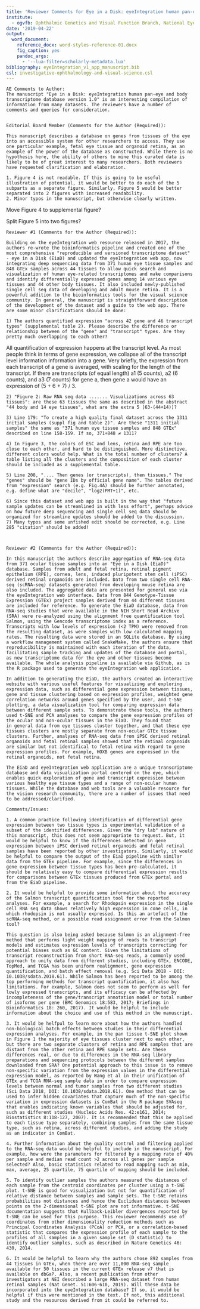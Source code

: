 ```yaml
---
title: 'Reviewer Comments for Eye in a Disk: eyeIntegration human pan-eye and body transcriptome database version 1.0'
institute:
  - ogvfb: Ophthalmic Genetics and Visual Function Branch, National Eye Institute, National Institutes of Health
date: '2019-04-22'
output:
  word_document:
    reference_docx: word-styles-reference-01.docx
    fig_caption: yes
    pandoc_args:
      - '--lua-filter=scholarly-metadata.lua'
bibliography: eyeIntegration_v1_app_manuscript.bib
csl: investigative-ophthalmology-and-visual-science.csl
---
```


```
AE Comments to Author:
The manuscript "Eye in a Disk: eyeIntegration human pan-eye and body transcriptome database version 1.0" is an interesting compilation of information from many datasets. The reviewers have a number of comments and queries for consideration. 


Editorial Board Member (Comments for the Author (Required)):

This manuscript describes a database on genes from tissues of the eye into an accessible system for other researchers to access. They use one particular example, fetal eye tissue and organoid retina, as an example of the power of the database as constructed. While there is no hypothesis here, the ability of others to mine this curated data is likely to be of great interest to many researchers. Both reviewers have requested clarification and elaboration.

1. Figure 4 is not readable. If this is going to be useful illustration of potential, it would be better to do each of the 5 subparts as a separate figure. Similarly, Figure 5 would be better separated into 2 figures with increased readability.
2. Minor typos in the manuscript, but otherwise clearly written.
```
Move Figure 4 to supplemental figure?

Split Figure 5 into two figures?

```
Reviewer #1 (Comments for the Author (Required)):

Building on the eyeIntegration web resource released in 2017, the authors re-wrote the bioinformatics pipeline and created one of the most comprehensive "reproducible and versioned transcriptome dataset" - eye in a Disk (EiaD) and updated the eyeIntegration web app, now integrating deep sequencing data from 371 human eye tissue samples and 848 GTEx samples across 44 tissues to allow quick search and visualization of human eye-related transcriptomes and make comparisons and identify differentially expressed genes among 14 various eye tissues and 44 other body tissues. It also included newly-published single cell seq data of developing and adult mouse retina. It is a powerful addition to the bioinformatics tools for the visual science community. In general, the manuscript is straightforward description of the development of the dataset and a guide to the web app. There are some minor clarifications should be done:
```

```
1) The authors quantified expression "across 42 gene and 46 transcript types" (supplemental table 2). Please describe the difference or relationship between of the "gene" and "transcript" types. Are they pretty much overlapping to each other?
```

All quantification of expression happens at the transcript level. As most people think in terms of gene expression, we collapse all of the transcript level information information into a gene. Very briefly, the expression from each transcript of a gene is averaged, with scaling for the length of the transcript. If there are transcripts (of equal length) a1 (5 counts), a2 (6 counts), and a3 (7 counts) for gene a, then gene a would have an expression of (5 + 6 + 7) / 3. 



```
2) "Figure 2: Raw RNA seq data ....... Visualizations across 63 tissues": are these 63 tissues the same as described in the abstract "44 body and 14 eye tissues", what are the extra 5 [63-(44+14)]? 
```

```
3) Line 179: "To create a high quality final dataset across the 1311 initial samples (suppl fig and table 2)". Are these "1311 initial samples" the same as "371 human eye tissue samples and 848 GTEx" described on line 158-159. If so, 371+848 ≠ 1311? 
```

```
4) In Figure 3, the colors of ESC and lens, retina and RPE are too close to each other, and hard to be distinguished. More distinctive, different colors would help. What is the total number of clusters? A table listing all the clusters and the composition of each cluster should be included as a supplemental table. 
```

```
5) Line 208, ".... Then genes (or transcripts), then tissues." The "genes" should be "gene IDs by official gene name". The tables derived from "expression" search (e.g. Fig.4A) should be further annotated, e.g. define what are "decile", "log2(PMT+1)", etc. 
```

```
6) Since this dataset and web app is built in the way that "future sample updates can be streamlined in with less effort", perhaps advice on how future deep sequencing and single cell seq data should be organized for streamline updates should be added to the discussion.
7) Many typos and some unfished edit should be corrected, e.g. Line 285 "citation" should be added!



Reviewer #2 (Comments for the Author (Required)):

In this manuscript the authors describe aggregation of RNA-seq data from 371 ocular tissue samples into an "Eye in a Disk (EiaD)" database. Samples from adult and fetal retina, retinal pigment epithelium (RPE), cornea, lens, induced pluripotent stem cell (iPSC) derived retinal organoids are included. Data from two single cell RNA-seq (scRNA-seq) datasets generated from developing mouse retina are also included. The aggregated data are presented for general use via the eyeIntegration web interface. Data from 844 Genotype-Tissue Expression (GTEx) project samples derived from 44 different tissues are included for reference. To generate the EiaD database, data from RNA-seq studies that were available in the NIH Short Read Archive (SRA) were re-analyzed using the alignment free quantification tool Salmon, using the Gencode transcriptome index as a reference. Transcripts with low levels of expression (<2 TPM) were removed from the resulting dataset, as were samples with low calculated mapping rates. The resulting data were stored in an SQLite database. By using a workflow management system called SnakeMake, the authors ensure that reproducibility is maintained with each iteration of the data, facilitating sample tracking and updates of the database and portal, as new transcriptome data for the eye and other tissues become available. The whole analysis pipeline is available via Github, as is the R package used to generate the eyeIntegration web application. 

In addition to generating the EiaD, the authors created an interactive website with various useful features for visualizing and exploring expression data, such as differential gene expression between tissues, gene and tissue clustering based on expression profiles, weighted gene correlation networks around genes specified by the user, and t-SNE plotting, a data visualization tool for comparing expression data between different sample sets. To demonstrate these tools, the authors used t-SNE and PCA analyses to compare the gene expression profiles of the ocular and non-ocular tissues in the EiaD. They found that 
in general data from eye tissues cluster together, and that these eye tissues clusters are mostly separate from non-ocular GTEx tissue clusters. Further, analyses of RNA-seq data from iPSC derived retinal organoids and fetal retinal samples showed that the retinal organoids are similar but not identifical to fetal retina with regard to gene expression profiles. For example, HOXB genes are expressed in the retinal organoids, not fetal retina. 

The EiaD and eyeIntegration web application are a unique transcriptome database and data visualization portal centered on the eye, which enables quick exploration of gene and transcript expression between various healthy eye tissue types and a range of non-ocular human tissues. While the database and web tools are a valuable resource for the vision research community, there are a number of issues that need to be addressed/clarified.

Comments/Issues:

1. A common practice following identification of differential gene expression between two tissue types is experimental validation of a subset of the identified differences. Given the "dry lab" nature of this manuscript, this does not seem appropriate to request. But, it would be helpful to know if the differences detected in gene expression between iPSC derived retinal organoids and fetal retinal samples have been reported by other investigators. Similarly, it would be helpful to compare the output of the EiaD pipeline with similar data from the GTEx pipeline. For example, since the differences in gene expression between tissue types has been pre-calculated, it should be relatively easy to compare differential expression results for comparisons between GTEx tissues produced from GTEx portal and from the EiaD pipeline.

2. It would be helpful to provide some information about the accuracy of the Salmon transcript quantification tool for the reported analyses. For example, a search for Rhodopsin expression in the single cell RNA seq data shows relatively high expression in cone cells, in which rhodopsin is not usually expressed. Is this an artefact of the scRNA-seq method, or a possible read assignment error from the Salmon tool?

This question is also being asked because Salmon is an alignment-free method that performs light weight mapping of reads to transcript models and estimates expression levels of transcripts correcting for potential biases such as GC content. Given the limitations of transcript reconstruction from short RNA-seq reads, a commonly used approach to unify data from different studies, including GTEx, ENCODE, TopMed, and TCGA has been uniform realignment, gene expression quantification, and batch effect removal (e.g. Sci Data 2018 - DOI: 10.1038/sdata.2018.61). While Salmon has been reported to be among the top performing methods for transcript quantification, it also has limitations. For example, Salmon does not seem to perform as well for lowly expressed transcripts, and its efficacy can be affected by incompleteness of the gene/transcript annotation model or total number of isoforms per gene (BMC Genomics 18:583, 2017; Briefings in Bioinformatics 18: 260, 2017). It would be helpful to include information about the choice and use of this method in the manuscript.

3. It would be helfpul to learn more about how the authors handled non-biological batch effects between studies in their differential expression analyses. For example, in the pan tissue t-SNE plot shown in Figure 1 the majority of eye tissues cluster next to each other, but there are two separate clusters of retina and RPE samples that are distant from the other retina and RPE sample sets. Are these differences real, or due to differences in the RNA-seq library preparations and sequencing protocols between the different samples downloaded from SRA? One potential approach to this issue is to remove non-specific variation from the expression values in the differential expression model, as reported by Wang et al in their unification of GTEx and TCGA RNA-seq sample data in order to compare expression levels between normal and tumor samples from two different studies (Sci Data 2018, DOI: 10.1038/sdata.2018.61). One method that can be used to infer hidden covariates that capture much of the non-specific variation in expression datasets is ComBat in the R package SVAseq that enables indicating known variables that should be adjusted for, such as different studies (Nucleic Acids Res. 42:e161, 2014; Biostatistics 8:118-127, 2007). It is recommended that this be applied to each tissue type separately, combining samples from the same tissue type, such as retina, across different studies, and adding the study as an indicator in ComBat. 

4. Further information about the quality control and filtering applied to the RNA-seq data would be helpful to include in the manuscript. For example, how were the parameters for filtered by a mapping rate of 40% per sample and median read count >2 across all genes per sample selected? Also, basic statistics related to read mapping such as min, max, average, 25 quartile, 75 quartile of mapping should be included. 

5. To identify outlier samples the authors measured the distances of each sample from the centroid coordinates per cluster using a t-SNE plot. t-SNE is good for visualization but not for quantification of relative distance between samples and sample sets. The t-SNE retains probabilities not distances and hence the Euclidean distances between points on the 2-dimensional t-SNE plot are not informative. t-SNE documentation suggests that Kullback-Leibler divergences reported by t-SNE can be used for this purpose. This reviewer recommends use of coordinates from other dimensionality reduction methods such as Principal Coordinates Analysis (PCoA) or PCA, or a correlation-based statistic that compares the expression profile of each sample to the profiles of all samples in a given sample set (D statistic) to identify outlier samples, such as described in Nature Genetics 46: 430, 2014. 

6. It would be helpful to learn why the authors chose 892 samples from 44 tissues in GTEx, when there are over 11,000 RNA-seq sample available for 50 tissues in the current GTEx release v7 that is available on dbGaP. Also, a recent publication from other investigators at NEI described a large RNA-seq dataset from human retinal samples (Nat Genet. 51:606-610, 2019). Will these data be incorporated into the eyeIntegration database? If so, it would be helpful if this were mentioned in the text. If not, this additional study and the resources derived from it could be referred to.
```

